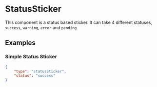
# StatusSticker

This component is a status based sticker. It can take 4 different statuses, `success`, `warning`, `error` and `pending`

## Examples

### Simple Status Sticker

```json
{
    "type": "statusSticker",
    "status": "success"
}
```

<PropertyTable schema={statusStickerSchema}/>
